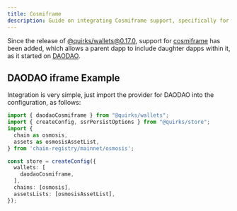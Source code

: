 ```yaml
---
title: Cosmiframe
description: Guide on integrating Cosmiframe support, specifically for DAODAO, into Quirks.
---
```


Since the release of [@quirks/wallets@0.17.0](https://github.com/nabla-studio/quirks/releases/tag/wallets%400.17.0),
support for [cosmiframe](https://github.com/DA0-DA0/cosmiframe) has been added, which allows a parent dapp to include daughter dapps within it, as it started on [DAODAO](https://daodao.zone/).

## DAODAO iframe Example

Integration is very simple, just import the provider for DAODAO into the configuration, as follows:

```ts twoslash
import { daodaoCosmiframe } from "@quirks/wallets";
import { createConfig, ssrPersistOptions } from "@quirks/store";
import {
  chain as osmosis,
  assets as osmosisAssetList,
} from 'chain-registry/mainnet/osmosis';

const store = createConfig({
  wallets: [
    daodaoCosmiframe,
  ],
  chains: [osmosis],
  assetsLists: [osmosisAssetList],
});
```